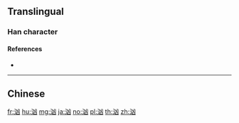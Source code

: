 {{also|洶}}
==Translingual==

===Han character===
{{Han char|rn=85|rad=水|as=04|sn=7|four=|canj=EUK|ids=⿰氵凶}}

====References====
* {{Han ref|kx=0609.010|dkj=17172|dj=1001.150|hdz=31568.060|uh=6C79|ud=27769}}

----

==Chinese==
{{zh-see|洶}}

[[fr:汹]]
[[hu:汹]]
[[mg:汹]]
[[ja:汹]]
[[no:汹]]
[[pl:汹]]
[[th:汹]]
[[zh:汹]]